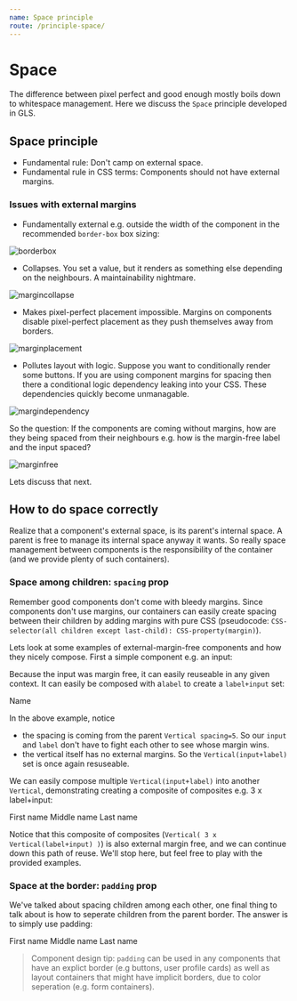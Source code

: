 ```yaml
---
name: Space principle
route: /principle-space/
---
```



# Space

The difference between pixel perfect and good enough mostly boils down to whitespace management. Here we discuss the `Space` principle developed in GLS.

## Space principle

* Fundamental rule: Don't camp on external space. 
* Fundamental rule in CSS terms: Components should not have external margins.

### Issues with external margins

- Fundamentally external e.g. outside the width of the component in the recommended `border-box` box sizing:

![borderbox](../images/borderbox.png)

- Collapses. You set a value, but it renders as something else depending on the neighbours. A maintainability nightmare.

![margincollapse](../images/margincollapse.png)

- Makes pixel-perfect placement impossible. Margins on components disable pixel-perfect placement as they push themselves away from borders.

![marginplacement](../images/marginplacement.png)

- Pollutes layout with logic. Suppose you want to conditionally render some buttons. If you are using component margins for spacing then there a conditional logic dependency leaking into your CSS. These dependencies quickly become unmanagable.

![margindependency](../images/margindependency.png)

So the question: If the components are coming without margins, how are they being spaced from their neighbours e.g. how is the margin-free label and the input spaced? 

![marginfree](../images/marginfree.png)

Lets discuss that next.

## How to do space correctly

Realize that a component's external space, is its parent's internal space. A parent is free to manage its internal space anyway it wants. So really space management between components is the responsibility of the container (and we provide plenty of such containers).

### Space among children: `spacing` prop
Remember good components don't come with bleedy margins. Since components don't use margins, our containers can easily create spacing between their children by adding margins with pure CSS (pseudocode: `CSS-selector(all children except last-child): CSS-property(margin)`).

Lets look at some examples of external-margin-free components and how they nicely compose. First a simple component e.g. an input:

<Playground>
  <demos.Input/>
</Playground>

Because the input was margin free, it can easily reuseable in any given context. It can easily be composed with a`label` to create a `label+input` set:

<Playground>
  <Vertical spacing={5}>
    <demos.Label>Name</demos.Label>
    <demos.Input/>
  </Vertical>
</Playground>

In the above example, notice
- the spacing is coming from the parent `Vertical spacing=5`. So our `input` and `label` don't have to fight each other to see whose margin wins.
- the vertical itself has no external margins. So the `Vertical(input+label)` set is once again resuseable.

We can easily compose multiple `Vertical(input+label)` into another `Vertical`, demonstrating creating a composite of composites e.g. 3 x label+input:

<Playground>
  <Vertical spacing={15}>
    <Vertical spacing={5}>
      <demos.Label>First name</demos.Label>
      <demos.Input/>
    </Vertical>
    <Vertical spacing={5}>
      <demos.Label>Middle name</demos.Label>
      <demos.Input/>
    </Vertical>
    <Vertical spacing={5}>
      <demos.Label>Last name</demos.Label>
      <demos.Input/>
    </Vertical>
  </Vertical>
</Playground>

Notice that this composite of composites (`Vertical( 3 x Vertical(label+input) )`) is also external margin free, and we can continue down this path of reuse. We'll stop here, but feel free to play with the provided examples.

### Space at the border: `padding` prop
We've talked about spacing children among each other, one final thing to talk about is how to seperate children from the parent border. The answer is to simply use padding: 

<Playground>
  <Vertical spacing={15} padding={15}>
    <Vertical spacing={5}>
      <demos.Label>First name</demos.Label>
      <demos.Input/>
    </Vertical>
    <Vertical spacing={5}>
      <demos.Label>Middle name</demos.Label>
      <demos.Input/>
    </Vertical>
    <Vertical spacing={5}>
      <demos.Label>Last name</demos.Label>
      <demos.Input/>
    </Vertical>
  </Vertical>
</Playground>

> Component design tip: `padding` can be used in any components that have an explict border (e.g buttons, user profile cards) as well as layout containers that might have implicit borders, due to color seperation (e.g. form containers).
